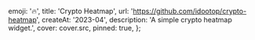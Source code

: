 
  emoji: '🔥',
  title: 'Crypto Heatmap',
  url: 'https://github.com/idootop/crypto-heatmap',
  createAt: '2023-04',
  description: 'A simple crypto heatmap widget.',
  cover: cover.src,
  pinned: true,
};
